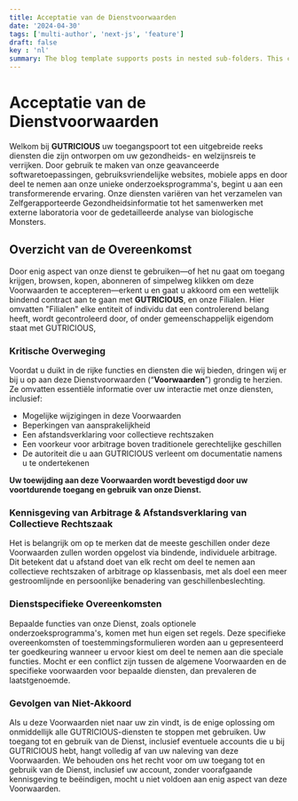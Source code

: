 ```yaml
---
title: Acceptatie van de Dienstvoorwaarden
date: '2024-04-30'
tags: ['multi-author', 'next-js', 'feature']
draft: false
key : 'nl'
summary: The blog template supports posts in nested sub-folders. This can be used to group posts of similar content e.g. a multi-part course.
---
```


# Acceptatie van de Dienstvoorwaarden

Welkom bij **GUTRICIOUS** uw toegangspoort tot een uitgebreide reeks diensten die zijn ontworpen om uw gezondheids- en welzijnsreis te verrijken. Door gebruik te maken van onze geavanceerde softwaretoepassingen, gebruiksvriendelijke websites, mobiele apps en door deel te nemen aan onze unieke onderzoeksprogramma's, begint u aan een transformerende ervaring. Onze diensten variëren van het verzamelen van Zelfgerapporteerde Gezondheidsinformatie tot het samenwerken met externe laboratoria voor de gedetailleerde analyse van biologische Monsters.

## Overzicht van de Overeenkomst

Door enig aspect van onze dienst te gebruiken—of het nu gaat om toegang krijgen, browsen, kopen, abonneren of simpelweg klikken om deze Voorwaarden te accepteren—erkent u en gaat u akkoord om een wettelijk bindend contract aan te gaan met **GUTRICIOUS**, en onze Filialen. Hier omvatten "Filialen" elke entiteit of individu dat een controlerend belang heeft, wordt gecontroleerd door, of onder gemeenschappelijk eigendom staat met GUTRICIOUS, 

### **Kritische Overweging**

Voordat u duikt in de rijke functies en diensten die wij bieden, dringen wij er bij u op aan deze Dienstvoorwaarden (“**Voorwaarden**”) grondig te herzien. Ze omvatten essentiële informatie over uw interactie met onze diensten, inclusief:

- Mogelijke wijzigingen in deze Voorwaarden
- Beperkingen van aansprakelijkheid
- Een afstandsverklaring voor collectieve rechtszaken
- Een voorkeur voor arbitrage boven traditionele gerechtelijke geschillen
- De autoriteit die u aan GUTRICIOUS verleent om documentatie namens u te ondertekenen

**Uw toewijding aan deze Voorwaarden wordt bevestigd door uw voortdurende toegang en gebruik van onze Dienst.**

### **Kennisgeving van Arbitrage & Afstandsverklaring van Collectieve Rechtszaak**

Het is belangrijk om op te merken dat de meeste geschillen onder deze Voorwaarden zullen worden opgelost via bindende, individuele arbitrage. Dit betekent dat u afstand doet van elk recht om deel te nemen aan collectieve rechtszaken of arbitrage op klassenbasis, met als doel een meer gestroomlijnde en persoonlijke benadering van geschillenbeslechting.

### **Dienstspecifieke Overeenkomsten**

Bepaalde functies van onze Dienst, zoals optionele onderzoeksprogramma's, komen met hun eigen set regels. Deze specifieke overeenkomsten of toestemmingsformulieren worden aan u gepresenteerd ter goedkeuring wanneer u ervoor kiest om deel te nemen aan die speciale functies. Mocht er een conflict zijn tussen de algemene Voorwaarden en de specifieke voorwaarden voor bepaalde diensten, dan prevaleren de laatstgenoemde.

### **Gevolgen van Niet-Akkoord**

Als u deze Voorwaarden niet naar uw zin vindt, is de enige oplossing om onmiddellijk alle GUTRICIOUS-diensten te stoppen met gebruiken. Uw toegang tot en gebruik van de Dienst, inclusief eventuele accounts die u bij GUTRICIOUS hebt, hangt volledig af van uw naleving van deze Voorwaarden. We behouden ons het recht voor om uw toegang tot en gebruik van de Dienst, inclusief uw account, zonder voorafgaande kennisgeving te beëindigen, mocht u niet voldoen aan enig aspect van deze Voorwaarden.
